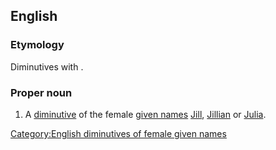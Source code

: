 ==English==

===Etymology===
Diminutives with {{m|en|-y}}.

===Proper noun===
{{en-proper noun}}

# A [[diminutive]] of the female [[given name]]s [[Jill]], [[Jillian]] or [[Julia]].

[[Category:English diminutives of female given names]]